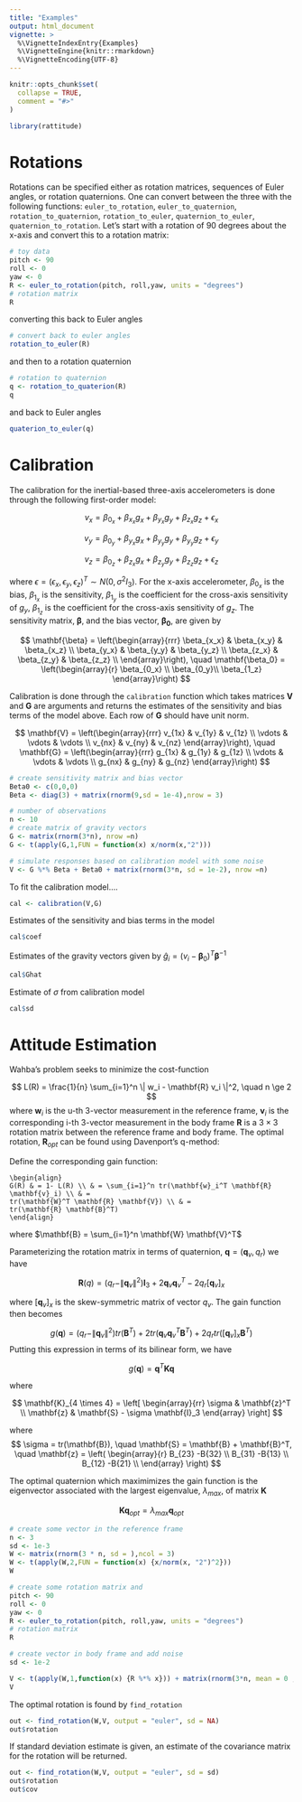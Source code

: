 ```yaml
---
title: "Examples"
output: html_document
vignette: >
  %\VignetteIndexEntry{Examples}
  %\VignetteEngine{knitr::rmarkdown}
  %\VignetteEncoding{UTF-8}
---
```


```r
knitr::opts_chunk$set(
  collapse = TRUE,
  comment = "#>"
)
```

```r
library(rattitude)
```

# Rotations

Rotations can be specified either as rotation matrices, sequences of Euler angles, or rotation quaternions. One can convert between the three with the following functions: `euler_to_rotation`, `euler_to_quaternion`, `rotation_to_quaternion`, `rotation_to_euler`, `quaternion_to_euler`, `quaternion_to_rotation`. Let's start with a rotation of 90 degrees about the x-axis and convert this to a rotation matrix:

```r
# toy data
pitch <- 90
roll <- 0
yaw <- 0
R <- euler_to_rotation(pitch, roll,yaw, units = "degrees")
# rotation matrix
R
```

converting this back to Euler angles

```r
# convert back to euler angles
rotation_to_euler(R)
```

and then to a rotation quaternion
```r
# rotation to quaternion
q <- rotation_to_quaterion(R)
q
```

and back to Euler angles
```r
quaterion_to_euler(q)
```



# Calibration

The calibration for the inertial-based three-axis accelerometers is done through the following first-order model:

$$
v_x = \beta_{0_x} + \beta_{x_x} g_x + \beta_{y_x} g_y + \beta_{z_x} g_z + \epsilon_x
$$


$$
v_y = \beta_{0_y} + \beta_{y_x} g_x + \beta_{y_y} g_y + \beta_{y_y} g_z + \epsilon_y
$$


$$
v_z = \beta_{0_z} + \beta_{z_x} g_x + \beta_{z_y} g_y + \beta_{z_z} g_z + \epsilon_z
$$

where $\epsilon = (\epsilon_x,\epsilon_y, \epsilon_z)^T \sim N(0,\sigma^2 I_3)$. For the x-axis accelerometer, $\beta_{0_x}$ is the bias, $\beta_{1_x}$ is the sensitivity, $\beta_{1_y}$ is the coefficient for the cross-axis sensitivity of $g_y$, $\beta_{1_z}$ is the coefficient for the cross-axis sensitivity of $g_z$. The sensitivity matrix, $\mathbf{\beta}$, and the bias vector, $\mathbf{\beta_0}$, are given by 

$$
\mathbf{\beta} = \left(\begin{array}{rrr}
\beta_{x_x} & \beta_{x_y} & \beta_{x_z} \\
\beta_{y_x} & \beta_{y_y} & \beta_{y_z} \\
\beta_{z_x} & \beta_{z_y} & \beta_{z_z} \\
\end{array}\right), \quad \mathbf{\beta_0} = \left(\begin{array}{r} \beta_{0_x} \\ \beta_{0_y}\\ \beta_{1_z} \end{array}\right)
$$


Calibration is done through the `calibration` function which takes matrices $\mathbf{V}$ and $\mathbf{G}$ are arguments and returns the estimates of the sensitivity and bias terms of the model above. Each row of $\mathbf{G}$ should have unit norm. 

$$
\mathbf{V} = \left(\begin{array}{rrr}
v_{1x} &  v_{1y} & v_{1z} \\ 
\vdots & \vdots & \vdots \\ 
v_{nx} &  v_{ny} & v_{nz} 
\end{array}\right), \quad \mathbf{G} = \left(\begin{array}{rrr}
g_{1x} &  g_{1y} & g_{1z} \\ 
\vdots & \vdots & \vdots \\ 
g_{nx} &  g_{ny} & g_{nz}
\end{array}\right)
$$

```r
# create sensitivity matrix and bias vector
Beta0 <- c(0,0,0)
Beta <- diag(3) + matrix(rnorm(9,sd = 1e-4),nrow = 3)

# number of observations
n <- 10
# create matrix of gravity vectors
G <- matrix(rnorm(3*n), nrow =n)
G <- t(apply(G,1,FUN = function(x) x/norm(x,"2")))

# simulate responses based on calibration model with some noise
V <- G %*% Beta + Beta0 + matrix(rnorm(3*n, sd = 1e-2), nrow =n)

```


To fit the calibration model....
```r
cal <- calibration(V,G)
```

Estimates of the sensitivity and bias terms in the model

```r
cal$coef
```


Estimates of the gravity vectors given by $\hat{g}_i = (v_i - \mathbf{\beta}_0)^T \mathbf{\beta}^{-1}$
```r
cal$Ghat
```

Estimate of $\sigma$ from calibration model

```r
cal$sd
```



# Attitude Estimation


Wahba's problem seeks to minimize the cost-function 

$$
L(R) = \frac{1}{n} \sum_{i=1}^n  \| w_i - \mathbf{R} v_i \|^2, \quad n \ge 2
$$
where $\mathbf{w}_{i}$ is the u-th 3-vector measurement in the reference frame, $\mathbf{v}_i$ is the corresponding i-th 3-vector measurement in the body frame $\mathbf{R}$ is a $3 \times 3$ rotation matrix between the reference frame and body frame. The optimal rotation,  $\mathbf{R}_{opt}$ can be found using Davenport's q-method:

Define the corresponding gain function:
```format
\begin{align}
G(R) & = 1- L(R) \\ & = \sum_{i=1}^n tr(\mathbf{w}_i^T \mathbf{R} \mathbf{v}_i) \\ & = 
tr(\mathbf{W}^T \mathbf{R} \mathbf{V}) \\ & = 
tr(\mathbf{R} \mathbf{B}^T)
\end{align}
```

where $\mathbf{B} = \sum_{i=1}^n \mathbf{W} \mathbf{V}^T$

Parameterizing the rotation matrix in terms of quaternion, $\mathbf{q} = (\mathbf{q}_v, q_r)$  we have 

$$
\mathbf{R}(q) = (q_r - \| \mathbf{q}_v \|^2) \mathbf{I}_3 + 2 \mathbf{q}_v \mathbf{q}_v^T - 2 q_r [\mathbf{q}_v]_x
$$

where $[\mathbf{q}_v]_x$ is the skew-symmetric matrix of vector ${q}_v$. The gain function then becomes

$$
g(\mathbf{q}) = (q_r - \| \mathbf{q}_v \|^2) tr(\mathbf{B}^T) + 2 tr (\mathbf{q}_v \mathbf{q}_v^T \mathbf{B}^T) + 2 q_r tr( [\mathbf{q}_v]_x \mathbf{B}^T)
$$
Putting this expression in terms of its bilinear form, we have 

$$
g(\mathbf{q}) = \mathbf{q}^T \mathbf{K} \mathbf{q}
$$

where 

$$
\mathbf{K}_{4 \times 4} = \left[
\begin{array}{rr}
\sigma & \mathbf{z}^T \\
\mathbf{z} & \mathbf{S} - \sigma \mathbf{I}_3
\end{array}
\right]
$$


where 
$$
\sigma = tr(\mathbf{B}), \quad \mathbf{S} = \mathbf{B} + \mathbf{B}^T, \quad \mathbf{z} = \left(
\begin{array}{r}
B_{23} -B{32} \\ 
B_{31} -B{13} \\ 
B_{12} -B{21} \\ 
\end{array}
\right)
$$


The optimal quaternion which maximimizes the gain function is the eigenvector associated with the largest eigenvalue, $\lambda_{max}$, of matrix $\mathbf{K}$ 

$$
\mathbf{K} \mathbf{q}_{opt} = \lambda_{max} \mathbf{q}_{opt}
$$



```r
# create some vector in the reference frame
n <- 3
sd <- 1e-3
W <- matrix(rnorm(3 * n, sd = ),ncol = 3)
W <- t(apply(W,2,FUN = function(x) {x/norm(x, "2")^2}))
W
```


```r
# create some rotation matrix and
pitch <- 90
roll <- 0
yaw <- 0
R <- euler_to_rotation(pitch, roll,yaw, units = "degrees")
# rotation matrix
R
```



```r
# create vector in body frame and add noise
sd <- 1e-2

V <- t(apply(W,1,function(x) {R %*% x})) + matrix(rnorm(3*n, mean = 0 ,sd = sd),nrow = n)
V
```


The optimal rotation is found by `find_rotation`

```r
out <- find_rotation(W,V, output = "euler", sd = NA)
out$rotation
```

If standard deviation estimate is given, an estimate of the covariance matrix for the rotation will be returned. 

```r
out <- find_rotation(W,V, output = "euler", sd = sd)
out$rotation
out$cov
```

